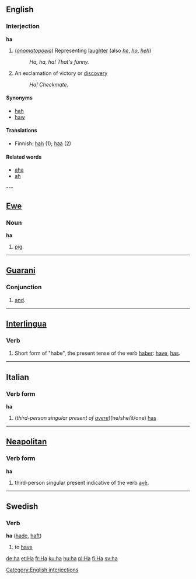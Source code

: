 ==English==
===Interjection===
'''ha'''
# (''[[onomatopoeia]]'') Representing [[laughter]] (also ''[[he]]'', ''[[ho]]'', ''[[heh]]'')
#: ''Ha, ha, ha!  That's funny.''
# An exclamation of victory or [[discovery]]
#: ''Ha! Checkmate.''

==== Synonyms ====
* [[hah]]
* [[haw]]

==== Translations ====
*Finnish: [[hah]] (1); [[haa]] (2)

==== Related words ====
*[[aha]]
*[[ah]]
---
==[[Ewe]]==
===Noun===
'''ha'''

#[[pig]].
----
==[[Guarani]]==
===Conjunction===
# [[and]].

----
==[[Interlingua]]==
===Verb===
# Short form of "habe", the present tense of the verb [[haber]]: [[have]], [[has]].

----
==Italian==
===Verb form===
'''ha'''

# (''third-person singular present of [[avere]]'')(he/she/it/one) [[has]]

----
==[[Neapolitan]]==
===Verb form===
'''ha'''
# third-person singular present indicative of the verb [[avè]].

----
==Swedish==
===Verb===
'''ha''' ([[hade]], [[haft]])

# to [[have]]

[[Category:English interjections]]

[[de:ha]]
[[et:Ha]]
[[fr:Ha]]
[[ku:ha]]
[[hu:ha]]
[[pl:Ha]]
[[fi:Ha]]
[[sv:ha]]